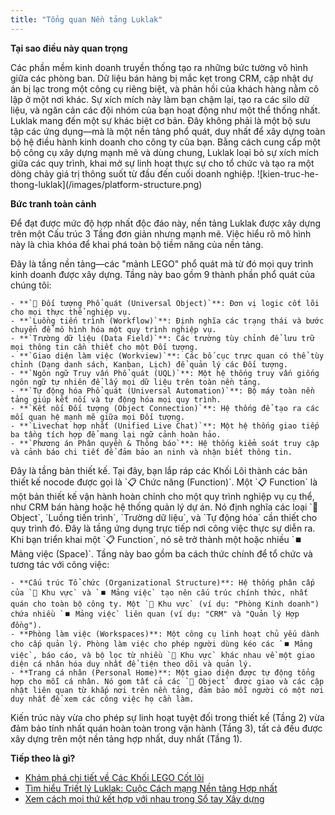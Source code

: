 ```yaml
---
title: "Tổng quan Nền tảng Luklak"
---
```


**Tại sao điều này quan trọng**

<Warning>
  Các phần mềm kinh doanh truyền thống tạo ra những bức tường vô hình giữa các phòng ban. Dữ liệu bán hàng bị mắc kẹt trong CRM, cập nhật dự án bị lạc trong một công cụ riêng biệt, và phản hồi của khách hàng nằm cô lập ở một nơi khác. Sự xích mích này làm bạn chậm lại, tạo ra các silo dữ liệu, và ngăn cản các đội nhóm của bạn hoạt động như một thể thống nhất.
</Warning>

<Tip>
  Luklak mang đến một sự khác biệt cơ bản. Đây không phải là một bộ sưu tập các ứng dụng—mà là một nền tảng phổ quát, duy nhất để xây dựng toàn bộ hệ điều hành kinh doanh cho công ty của bạn. Bằng cách cung cấp một bộ công cụ xây dựng mạnh mẽ và dùng chung, Luklak loại bỏ sự xích mích giữa các quy trình, khai mở sự linh hoạt thực sự cho tổ chức và tạo ra một dòng chảy giá trị thông suốt từ đầu đến cuối doanh nghiệp.
</Tip>

<Frame caption="LUKLAK system architecture, from raw materials, design to usage">
  ![kien-truc-he-thong-luklak](/images/platform-structure.png)
</Frame>

**Bức tranh toàn cảnh**

Để đạt được mức độ hợp nhất độc đáo này, nền tảng Luklak được xây dựng trên một Cấu trúc 3 Tầng đơn giản nhưng mạnh mẽ. Việc hiểu rõ mô hình này là chìa khóa để khai phá toàn bộ tiềm năng của nền tảng.

<AccordionGroup>
  <Accordion title="Tầng 1: Các Miếng Lego Lõi (Core Blocks)">
    Đây là tầng nền tảng—các "mảnh LEGO" phổ quát mà từ đó mọi quy trình kinh doanh được xây dựng. Tầng này bao gồm 9 thành phần phổ quát của chúng tôi:

    - **`🧊 Đối tượng Phổ quát (Universal Object)`**: Đơn vị logic cốt lõi cho mọi thực thể nghiệp vụ.
    - **`Luồng tiến trình (Workflow)`**: Định nghĩa các trạng thái và bước chuyển để mô hình hóa một quy trình nghiệp vụ.
    - **`Trường dữ liệu (Data Field)`**: Các trường tùy chỉnh để lưu trữ mọi thông tin cần thiết cho một Đối tượng.
    - **`Giao diện làm việc (Workview)`**: Các bố cục trực quan có thể tùy chỉnh (Dạng danh sách, Kanban, Lịch) để quản lý các Đối tượng.
    - **`Ngôn ngữ Truy vấn Phổ quát (UQL)`**: Một hệ thống truy vấn giống ngôn ngữ tự nhiên để lấy mọi dữ liệu trên toàn nền tảng.
    - **`Tự động hóa Phổ quát (Universal Automation)`**: Bộ máy toàn nền tảng giúp kết nối và tự động hóa mọi quy trình.
    - **`Kết nối Đối tượng (Object Connection)`**: Hệ thống để tạo ra các mối quan hệ mạnh mẽ giữa mọi Đối tượng.
    - **`Livechat hợp nhất (Unified Live Chat)`**: Một hệ thống giao tiếp ba tầng tích hợp để mang lại ngữ cảnh hoàn hảo.
    - **`Phương án Phân quyền & Thông báo`**: Hệ thống kiểm soát truy cập và cảnh báo chi tiết để đảm bảo an ninh và nhận biết thông tin.
  </Accordion>
  <Accordion title="Tầng 2: Thiết kế Chức năng (Function Design)">
    Đây là tầng bản thiết kế. Tại đây, bạn lắp ráp các Khối Lõi thành các bản thiết kế nocode được gọi là `📋 Chức năng (Function)`. Một `📋 Function` là một bản thiết kế vận hành hoàn chỉnh cho một quy trình nghiệp vụ cụ thể, như CRM bán hàng hoặc hệ thống quản lý dự án. Nó định nghĩa các loại `🧊 Object`, `Luồng tiến trình`, `Trường dữ liệu`, và `Tự động hóa` cần thiết cho quy trình đó.
  </Accordion>
  <Accordion title="Tầng 3: Sử dụng & Vận hành (Usage & Operation)">
    Đây là tầng ứng dụng trực tiếp nơi công việc thực sự diễn ra. Khi bạn triển khai một `📋 Function`, nó sẽ trở thành một hoặc nhiều `⏹️ Mảng việc (Space)`. Tầng này bao gồm ba cách thức chính để tổ chức và tương tác với công việc:

    - **Cấu trúc Tổ chức (Organizational Structure)**: Hệ thống phân cấp của `📂 Khu vực` và `⏹️ Mảng việc` tạo nên cấu trúc chính thức, nhất quán cho toàn bộ công ty. Một `📂 Khu vực` (ví dụ: "Phòng Kinh doanh") chứa nhiều `⏹️ Mảng việc` liên quan (ví dụ: "CRM" và "Quản lý Hợp đồng").
    - **Phòng làm việc (Workspaces)**: Một công cụ linh hoạt chủ yếu dành cho cấp quản lý. Phòng làm việc cho phép người dùng kéo các `⏹️ Mảng việc`, báo cáo, và bộ lọc từ nhiều `📂 Khu vực` khác nhau về một giao diện cá nhân hóa duy nhất để tiện theo dõi và quản lý.
    - **Trang cá nhân (Personal Home)**: Một giao diện được tự động tổng hợp cho mỗi cá nhân. Nó gom tất cả các `🧊 Object` được giao và các cập nhật liên quan từ khắp nơi trên nền tảng, đảm bảo mỗi người có một nơi duy nhất để xem các công việc họ cần làm.
  </Accordion>
</AccordionGroup>

Kiến trúc này vừa cho phép sự linh hoạt tuyệt đối trong thiết kế (Tầng 2) vừa đảm bảo tính nhất quán hoàn toàn trong vận hành (Tầng 3), tất cả đều được xây dựng trên một nền tảng hợp nhất, duy nhất (Tầng 1).

**Tiếp theo là gì?**

- [Khám phá chi tiết về Các Khối LEGO Cốt lõi](/platform/core-concepts)
- [Tìm hiểu Triết lý Luklak: Cuộc Cách mạng Nền tảng Hợp nhất](/getting-started/philosophy)
- [Xem cách mọi thứ kết hợp với nhau trong Sổ tay Xây dựng](/build-playbooks)